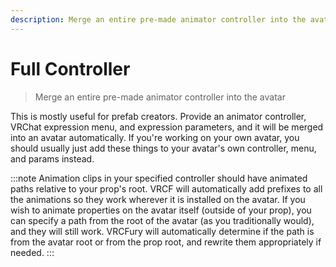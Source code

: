 ---
description: Merge an entire pre-made animator controller into the avatar
---

# Full Controller

> Merge an entire pre-made animator controller into the avatar

This is mostly useful for prefab creators. Provide an animator controller, VRChat expression menu, and expression parameters, and it will be merged into an avatar automatically. 
If you're working on your own avatar, you should usually just add these things to your avatar's own controller, menu, and params instead.

:::note
Animation clips in your specified controller should have animated paths relative
to your prop's root. VRCF will automatically add prefixes to all the animations so they
work wherever it is installed on the avatar. If you wish to animate properties on the avatar
itself (outside of your prop), you can specify a path from the root of the avatar (as you traditionally would), and they will
still work. VRCFury will automatically determine if the path is from the avatar root or from the prop root, and rewrite them
appropriately if needed.
:::